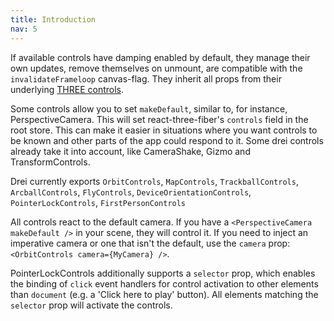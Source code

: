 ```yaml
---
title: Introduction
nav: 5
---
```


If available controls have damping enabled by default, they manage their own updates, remove themselves on unmount, are compatible with the `invalidateFrameloop` canvas-flag. They inherit all props from their underlying [THREE controls](https://github.com/mrdoob/three.js/tree/dev/examples/jsm/controls).

Some controls allow you to set `makeDefault`, similar to, for instance, PerspectiveCamera. This will set react-three-fiber's `controls` field in the root store. This can make it easier in situations where you want controls to be known and other parts of the app could respond to it. Some drei controls already take it into account, like CameraShake, Gizmo and TransformControls.

Drei currently exports `OrbitControls`, `MapControls`, `TrackballControls`, `ArcballControls`, `FlyControls`, `DeviceOrientationControls`, `PointerLockControls`, `FirstPersonControls`

All controls react to the default camera. If you have a `<PerspectiveCamera makeDefault />` in your scene, they will control it. If you need to inject an imperative camera or one that isn't the default, use the `camera` prop: `<OrbitControls camera={MyCamera} />`.

PointerLockControls additionally supports a `selector` prop, which enables the binding of `click` event handlers for control activation to other elements than `document` (e.g. a 'Click here to play' button). All elements matching the `selector` prop will activate the controls.
